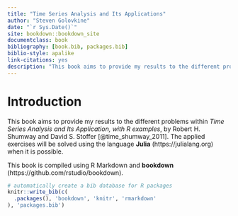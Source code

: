 ```yaml
--- 
title: "Time Series Analysis and Its Applications"
author: "Steven Golovkine"
date: "`r Sys.Date()`"
site: bookdown::bookdown_site
documentclass: book
bibliography: [book.bib, packages.bib]
biblio-style: apalike
link-citations: yes
description: "This book aims to provide my results to the different problems within *Time Series Analysis and Its Application, with R examples*, by Robert H. Shumway and David S. Stoffer"
---
```


# Introduction

This book aims to provide my results to the different problems within *Time Series Analysis and Its Application, with R examples*, by Robert H. Shumway and David S. Stoffer [@time_shumway_2011]. The applied exercises will be solved using the language **Julia** (https://julialang.org) when it is possible.

This book is compiled using R Markdown and **bookdown** (https://github.com/rstudio/bookdown).

```r
# automatically create a bib database for R packages
knitr::write_bib(c(
  .packages(), 'bookdown', 'knitr', 'rmarkdown'
), 'packages.bib')
```